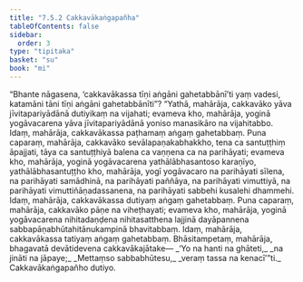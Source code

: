```yaml
---
title: "7.5.2 Cakkavākaṅgapañha"
tableOfContents: false
sidebar:
  order: 3
type: "tipitaka"
basket: "su"
book: "mi"
---
```



<DynamicBreadcrumb />

<Division number="266" book="mi" bookNo="28">

<Paragraph number="1896" book="mi">
“Bhante nāgasena, ‘cakkavākassa tīṇi aṅgāni gahetabbānī’ti yaṃ vadesi, katamāni tāni tīṇi aṅgāni gahetabbānīti”? “Yathā, mahārāja, cakkavāko yāva jīvitapariyādānā dutiyikaṃ na vijahati; evameva kho, mahārāja, yoginā yogāvacarena yāva jīvitapariyādānā yoniso manasikāro na vijahitabbo. Idaṃ, mahārāja, cakkavākassa paṭhamaṃ aṅgaṃ gahetabbaṃ.
</Paragraph>

<Paragraph number="1897" book="mi">
Puna caparaṃ, mahārāja, cakkavāko sevālapaṇakabhakkho, tena ca santuṭṭhiṃ āpajjati, tāya ca santuṭṭhiyā balena ca vaṇṇena ca na parihāyati; evameva kho, mahārāja, yoginā yogāvacarena yathālābhasantoso karaṇīyo, yathālābhasantuṭṭho kho, mahārāja, yogī yogāvacaro na parihāyati sīlena, na parihāyati samādhinā, na parihāyati paññāya, na parihāyati vimuttiyā, na parihāyati vimuttiñāṇadassanena, na parihāyati sabbehi kusalehi dhammehi. Idaṃ, mahārāja, cakkavākassa dutiyaṃ aṅgaṃ gahetabbaṃ.
</Paragraph>

<Paragraph number="1898" book="mi">
Puna caparaṃ, mahārāja, cakkavāko pāṇe na viheṭhayati; evameva kho, mahārāja, yoginā yogāvacarena nihitadaṇḍena nihitasatthena lajjinā dayāpannena sabbapāṇabhūtahitānukampinā bhavitabbaṃ. Idaṃ, mahārāja, cakkavākassa tatiyaṃ aṅgaṃ gahetabbaṃ. Bhāsitampetaṃ, mahārāja, bhagavatā devātidevena cakkavākajātake—
</Paragraph>

<Paragraph number="1899" type="verses" book="mi">
_‘Yo na hanti na ghāteti,_  
_na jināti na jāpaye;_  
_Mettaṃso sabbabhūtesu,_  
_veraṃ tassa na kenacī’”ti._  


</Paragraph>
</Division>

<Paragraph number="1900" type="center" book="mi">
Cakkavākaṅgapañho dutiyo.
</Paragraph>